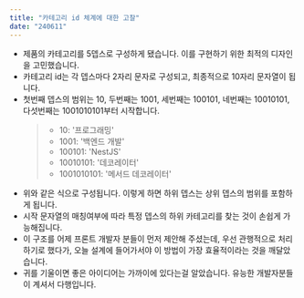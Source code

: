 ```yaml
---
title: "카테고리 id 체계에 대한 고찰"
date: "240611"
---
```


- 제품의 카테고리를 5뎁스로 구성하게 됐습니다. 이를 구현하기 위한 최적의 디자인을 고민했습니다.
- 카테고리 id는 각 뎁스마다 2자리 문자로 구성되고, 최종적으로 10자리 문자열이 됩니다.
- 첫번째 뎁스의 범위는 10, 두번째는 1001, 세번째는 100101, 네번째는 10010101, 다섯번째는 1001010101부터 시작합니다.
  > - 10: '프로그래밍'
  > - 1001: '백엔드 개발'
  > - 100101: 'NestJS'
  > - 10010101: '데코레이터'
  > - 1001010101: '메서드 데코레이터'
- 위와 같은 식으로 구성됩니다. 이렇게 하면 하위 뎁스는 상위 뎁스의 범위를 포함하게 됩니다.
- 시작 문자열의 매칭여부에 따라 특정 뎁스의 하위 카테고리를 찾는 것이 손쉽게 가능해집니다.
- 이 구조를 어제 프론트 개발자 분들이 먼저 제안해 주셨는데, 우선 관행적으로 처리하기로 했다가, 오늘 설계에 들어가서야 이 방법이 가장 효율적이라는 것을 깨달았습니다.
- 귀를 기울이면 좋은 아이디어는 가까이에 있다는걸 알았습니다. 유능한 개발자분들이 계셔서 다행입니다.
